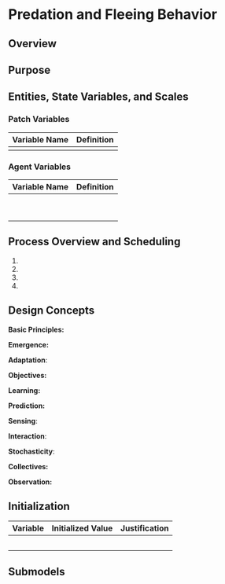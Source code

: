 # Predation and Fleeing Behavior

## Overview

## Purpose

## Entities, State Variables, and Scales

### Patch Variables

| Variable Name | Definition |
|---------------|------------|
|               |            |

### Agent Variables

| Variable Name | Definition |
|---------------|------------|
|               |            |
|               |            |
|               |            |
|               |            |
|               |            |
|               |            |
|               |            |
|               |            |
|               |            |

## Process Overview and Scheduling

1.  

2.  

3.  

4.  

## Design Concepts

**Basic Principles:**

**Emergence:**

**Adaptation**:

**Objectives:**

**Learning:**

**Prediction:**

**Sensing**:

**Interaction**:

**Stochasticity**:

**Collectives:**

**Observation:**

## Initialization

| Variable | Initialized Value | Justification |
|:--------:|:-----------------:|:-------------:|
|          |                   |               |
|          |                   |               |
|          |                   |               |
|          |                   |               |
|          |                   |               |

## Submodels
